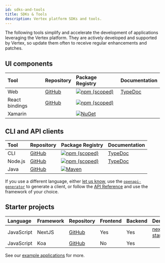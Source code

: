 ```yaml
---
id: sdks-and-tools
title: SDKs & Tools
description: Vertex platform SDKs and tools.
---
```


The following tools simplify and accelerate the development of applications leveraging the Vertex platform. They are actively developed and supported by Vertex, so update them often to receive regular enhancements and patches.

## UI components

| Tool           | Repository                                                                              | Package Registry                                                                                                                                   | Documentation                                          |
| :------------- | :-------------------------------------------------------------------------------------- | :------------------------------------------------------------------------------------------------------------------------------------------------- | :----------------------------------------------------- |
| Web            | [GitHub](https://github.com/Vertexvis/vertex-web-sdk)                                   | [![npm (scoped)](https://img.shields.io/npm/v/@vertexvis/viewer?style=for-the-badge)](https://www.npmjs.com/package/@vertexvis/viewer)             | [TypeDoc](https://vertexvis.github.io/vertex-web-sdk/) |
| React bindings | [GitHub](https://github.com/Vertexvis/vertex-web-sdk/tree/master/packages/viewer-react) | [![npm (scoped)](https://img.shields.io/npm/v/@vertexvis/viewer-react?style=for-the-badge)](https://www.npmjs.com/package/@vertexvis/viewer-react) |                                                        |
| Xamarin        |                                                                                         | [![NuGet](https://img.shields.io/nuget/v/Vertexvis.Viewer?style=for-the-badge)](https://www.nuget.org/packages?q=Vertexvis)                        |                                                        |

## CLI and API clients

| Tool    | Repository                                                    | Package Registry                                                                                                                                         | Documentation                                                  |
| :------ | :------------------------------------------------------------ | :------------------------------------------------------------------------------------------------------------------------------------------------------- | :------------------------------------------------------------- |
| CLI     | [GitHub](https://github.com/Vertexvis/vertex-cli)             | [![npm (scoped)](https://img.shields.io/npm/v/@vertexvis/cli?style=for-the-badge)](https://www.npmjs.com/package/@vertexvis/cli)                         | [TypeDoc](https://vertexvis.github.io/vertex-cli/)             |
| Node.js | [GitHub](https://github.com/Vertexvis/vertex-api-client-node) | [![npm (scoped)](https://img.shields.io/npm/v/@vertexvis/api-client-node?style=for-the-badge)](https://www.npmjs.com/package/@vertexvis/api-client-node) | [TypeDoc](https://vertexvis.github.io/vertex-api-client-node/) |
| Java    | [GitHub](https://github.com/Vertexvis/vertex-api-client-java) | [![Maven](https://img.shields.io/maven-central/v/com.vertexvis/api-client-java)](https://search.maven.org/artifact/com.vertexvis/api-client-java)        |                                                                |

If you use a different language, either [let us know](/contact), use the [`openapi-generator`](https://github.com/OpenAPITools/openapi-generator) to generate a client, or follow the [API Reference](https://docs.vertexvis.com/) and use the framework of your choice.

## Starter projects

| Language   | Framework | Repository                                                   | Frontend | Backend | Demo                                                               |
| :--------- | :-------- | :----------------------------------------------------------- | :------- | :------ | :----------------------------------------------------------------- |
| JavaScript | NextJS    | [GitHub](https://github.com/Vertexvis/vertex-nextjs-starter) | Yes      | Yes     | [nextjs-starter.vertexvis.io](https://nextjs-starter.vertexvis.io) |
| JavaScript | Koa       | [GitHub](https://github.com/Vertexvis/vertex-koa-starterf)   | No       | Yes     |                                                                    |

See our [example applications](/examples) for more.
